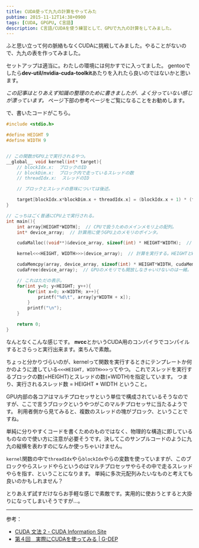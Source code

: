 ```yaml
---
title: CUDA使って九九の計算をやってみた
pubtime: 2015-11-12T14:38+0900
tags: [CUDA, GPGPU, C言語]
description: C言語/CUDAを使う練習として、GPUで九九の計算をしてみました。
---
```


ふと思い立って何の脈絡もなくCUDAに挑戦してみました。やることがないので、九九の表を作ってみました。

セットアップは適当に。わたしの環境には何かすでに入ってました。
gentooでしたら**dev-util/nvidia-cuda-toolkit**あたりを入れたら良いのではないかと思います。

*この記事はとりあえず知識の整理のために書きましたが、よく分っていない感じが漂っています。*
ページ下部の参考ページをご覧になることをお勧めします。

で、書いたコードがこちら。
``` cpp
#include <stdio.h>

#define HEIGHT 9
#define WIDTH 9


// この関数がGPU上で実行されるやつ。
__global__ void kernel(int* target){
    // blockIdx.x:  ブロックのID
    // blockDim.x:  ブロック内で走っているスレッドの数
    // threadIdx.x:  スレッドのID

    // ブロックとスレッドの意味については後述。

    target[blockIdx.x*blockDim.x + threadIdx.x] = (blockIdx.x + 1) * (threadIdx.x + 1);
}

// こっちはごく普通にCPU上で実行される。
int main(){
    int array[HEIGHT*WIDTH];  // CPUで扱うためのメインメモリ上の配列。
    int* device_array;  // 計算用に使うGPU上のメモリのポインタ。

    cudaMalloc((void**)&device_array, sizeof(int) * HEIGHT*WIDTH);  // GPU上にメモリを確保する。

    kernel<<<HEIGHT, WIDTH>>>(device_array);  // 計算を実行する。HEIGHTとWIDTHについては後述。

    cudaMemcpy(array, device_array, sizeof(int) * HEIGHT*WIDTH, cudaMemcpyDeviceToHost);  // 計算しおわったデータを貰ってくる。
    cudaFree(device_array);  // GPUのメモリでも開放しなきゃいけないのは一緒。

    // これはただの表示。
    for(int y=0; y<HEIGHT; y++){
        for(int x=0; x<WIDTH; x++){
            printf("%d\t", array[y*WIDTH + x]);
        }
        printf("\n");
    }

    return 0;
}
```
なんとなくこんな感じです。
**nvcc**とかいうCUDA用のコンパイラでコンパイルするとさらっと実行出来ます。楽ちんで素敵。

ちょっと分かりづらいのが、kernelって関数を実行するときにテンプレートか何かのように渡している`<<<HEIGHT, WIDTH>>>`ってやつ。
これでスレッドを実行するブロックの数(=HEIGHT)とスレッドの数(=WIDTH)を指定しています。
つまり、実行されるスレッド数 = HEIGHT * WIDTH ということ。

GPU内部の各コアはマルチプロセッサという単位で構成されているそうなのですが、ここで言うブロックというやつがこのマルチプロセッサに当たるようです。
利用者側から見てみると、複数のスレッドの塊がブロック、ということですね。

単純に分りやすくコードを書くためのものではなく、物理的な構造に即しているものなので使い方に注意が必要そうです。決してこのサンプルコードのように九九の縦横を表わすのになんか使っちゃいけません。

`kernel`関数の中で`threadIdx`やら`blockIdx`やらの変数を使っていますが、このブロックやらスレッドやらというのはマルチプロセッサやらその中で走るスレッドやらを指す、ということになります。
単純に多次元配列みたいなものと考えても良いのかもしれません？

とりあえず試すだけならお手軽な感じで素敵です。実用的に使おうとすると大掛りになってしまいそうですが…。

---

参考：
- [CUDA 文法 2 - CUDA Information Site](http://gpu.fixstars.com/index.php/CUDA_%E6%96%87%E6%B3%95_2)
- [第４回　実際にCUDAを使ってみる	| G-DEP](http://www.gdep.jp/page/view/251)
